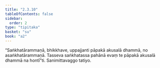 ```yaml
---
title: "2.3.10"
tableOfContents: false
sidebar:
  order: 2
type: "tipitaka"
basket: "su"
book: "a2"
---
```



<DynamicBreadcrumb />

<Division number="87" book="a2">

<Paragraph number="168" book="a2">
“Saṅkhatārammaṇā, bhikkhave, uppajjanti pāpakā akusalā dhammā, no asaṅkhatārammaṇā. Tasseva saṅkhatassa pahānā evaṃ te pāpakā akusalā dhammā na hontī”ti.

</Paragraph>
</Division>

<Paragraph number="169" type="center" book="a2">
Sanimittavaggo tatiyo.
</Paragraph>